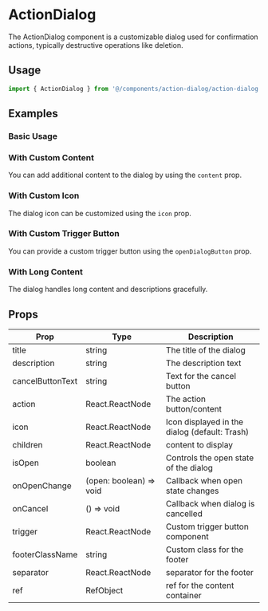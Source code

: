 

<Meta of={stories} />

# ActionDialog

The ActionDialog component is a customizable dialog used for confirmation actions, typically
destructive operations like deletion.

## Usage

```TypeScript
import { ActionDialog } from '@/components/action-dialog/action-dialog';
```

## Examples

### Basic Usage

<Story of={stories.Default} />

### With Custom Content

You can add additional content to the dialog by using the `content` prop.

<Story of={stories.WithCustomContent} />

### With Custom Icon

The dialog icon can be customized using the `icon` prop.

<Story of={stories.WithCustomIcon} />

### With Custom Trigger Button

You can provide a custom trigger button using the `openDialogButton` prop.

<Story of={stories.WithCustomTriggerButton} />

### With Long Content

The dialog handles long content and descriptions gracefully.

<Story of={stories.WithLongContent} />

## Props

| Prop             | Type                    | Description                                   |
| ---------------- | ----------------------- | --------------------------------------------- |
| title            | string                  | The title of the dialog                       |
| description      | string                  | The description text                          |
| cancelButtonText | string                  | Text for the cancel button                    |
| action           | React.ReactNode         | The action button/content                     |
| icon             | React.ReactNode         | Icon displayed in the dialog (default: Trash) |
| children         | React.ReactNode         | content to display                            |
| isOpen           | boolean                 | Controls the open state of the dialog         |
| onOpenChange     | (open: boolean) => void | Callback when open state changes              |
| onCancel         | () => void              | Callback when dialog is cancelled             |
| trigger          | React.ReactNode         | Custom trigger button component               |
| footerClassName  | string                  | Custom class for the footer                   |
| separator        | React.ReactNode         | separator for the footer                      |
| ref              | RefObject               | ref for the content container                 |
